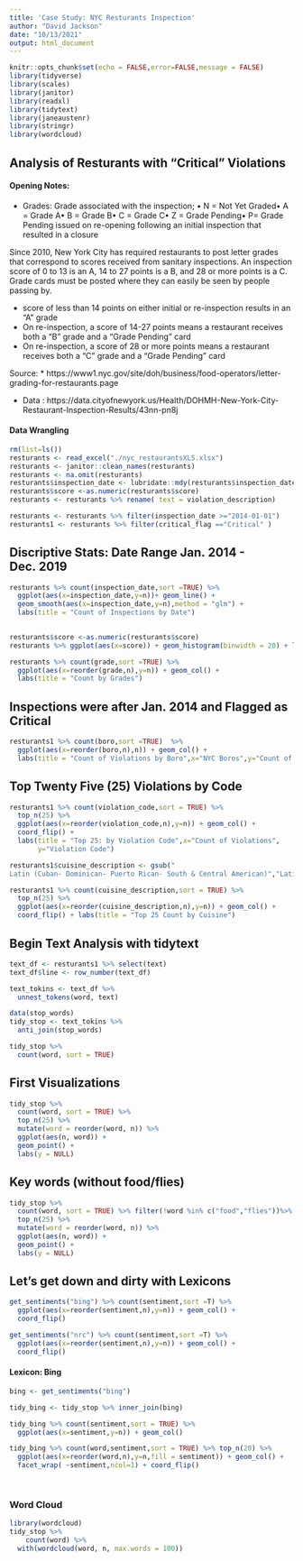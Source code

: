 ```yaml
---
title: 'Case Study: NYC Resturants Inspection'
author: "David Jackson"
date: "10/13/2021"
output: html_document
---
```


```r
knitr::opts_chunk$set(echo = FALSE,error=FALSE,message = FALSE)
library(tidyverse)
library(scales)
library(janitor)
library(readxl)
library(tidytext)
library(janeaustenr)
library(stringr)
library(wordcloud)
```

## Analysis of Resturants with "Critical" Violations

#### Opening Notes:

 * Grades: Grade associated with the inspection; • N = Not Yet Graded• A = Grade A• B = Grade B• C = Grade C• Z = Grade Pending• P= Grade Pending issued on re-opening following an initial inspection that resulted in a closure
 
 Since 2010, New York City has required restaurants to post letter grades that correspond to scores received from sanitary inspections. An inspection score of 0 to 13 is an A, 14 to 27 points is a B, and 28 or more points is a C. Grade cards must be posted where they can easily be seen by people passing by.
 
* score of less than 14 points on either initial or re-inspection results in an “A” grade
* On re-inspection, a score of 14-27 points means a restaurant receives both a “B” grade and a “Grade Pending” card
* On re-inspection, a score of 28 or more points means a restaurant receives both a “C” grade and a “Grade Pending” card

Source: 
* https://www1.nyc.gov/site/doh/business/food-operators/letter-grading-for-restaurants.page

* Data : https://data.cityofnewyork.us/Health/DOHMH-New-York-City-Restaurant-Inspection-Results/43nn-pn8j

#### Data Wrangling 

```r
rm(list=ls())
resturants <- read_excel("./nyc_restaurantsXLS.xlsx")
resturants <- janitor::clean_names(resturants)
resturants <- na.omit(resturants)
resturants$inspection_date <- lubridate::mdy(resturants$inspection_date)
resturants$score <-as.numeric(resturants$score)
resturants <- resturants %>% rename( text = violation_description)

resturants <- resturants %>% filter(inspection_date >="2014-01-01")
resturants1 <- resturants %>% filter(critical_flag =="Critical" )

```

## Discriptive Stats: Date Range Jan. 2014 - Dec. 2019

```r
resturants %>% count(inspection_date,sort =TRUE) %>% 
  ggplot(aes(x=inspection_date,y=n))+ geom_line() +
  geom_smooth(aes(x=inspection_date,y=n),method = "glm") +
  labs(title = "Count of Inspections by Date") 
 
```
```r
resturants$score <-as.numeric(resturants$score)
resturants %>% ggplot(aes(x=score)) + geom_histogram(binwidth = 20) + labs(title = "Histogram of Inspection Scores")
```

```r
resturants %>% count(grade,sort =TRUE) %>%
  ggplot(aes(x=reorder(grade,n),y=n)) + geom_col() +
  labs(title = "Count by Grades")
```

## Inspections were after Jan. 2014 and Flagged as Critical

```r
resturants1 %>% count(boro,sort =TRUE)  %>%
  ggplot(aes(x=reorder(boro,n),n)) + geom_col() +
  labs(title = "Count of Violations by Boro",x="NYC Boros",y="Count of Violations")
```

## Top Twenty Five (25) Violations by Code

```r
resturants1 %>% count(violation_code,sort = TRUE) %>%
  top_n(25) %>%
  ggplot(aes(x=reorder(violation_code,n),y=n)) + geom_col() +
  coord_flip() + 
  labs(title = "Top 25: by Violation Code",x="Count of Violations",
       y="Violation Code")
```

```r
resturants1$cuisine_description <- gsub("	
Latin (Cuban- Dominican- Puerto Rican- South & Central American)","Latin",resturants1$cuisine_description)
```
```r
  
resturants1 %>% count(cuisine_description,sort = TRUE) %>%
  top_n(25) %>%
  ggplot(aes(x=reorder(cuisine_description,n),y=n)) + geom_col() +
  coord_flip() + labs(title = "Top 25 Count by Cuisine")

```

## Begin Text Analysis with tidytext

```r
text_df <- resturants1 %>% select(text)
text_df$line <- row_number(text_df)

text_tokins <- text_df %>%
  unnest_tokens(word, text)

```
```r
data(stop_words)
tidy_stop <- text_tokins %>%
  anti_join(stop_words)
```

```r
tidy_stop %>%
  count(word, sort = TRUE) 
```

## First Visualizations

```r
tidy_stop %>%
  count(word, sort = TRUE) %>%
  top_n(25) %>%
  mutate(word = reorder(word, n)) %>%
  ggplot(aes(n, word)) +
  geom_point() +
  labs(y = NULL)
```

## Key words (without food/flies)

```r
tidy_stop %>%
  count(word, sort = TRUE) %>% filter(!word %in% c("food","flies"))%>%
  top_n(25) %>%
  mutate(word = reorder(word, n)) %>%
  ggplot(aes(n, word)) +
  geom_point() +
  labs(y = NULL)
```

## Let's get down and dirty with Lexicons

```r
get_sentiments("bing") %>% count(sentiment,sort =T) %>%
  ggplot(aes(x=reorder(sentiment,n),y=n)) + geom_col() +
  coord_flip()
```
```r
get_sentiments("nrc") %>% count(sentiment,sort =T) %>%
  ggplot(aes(x=reorder(sentiment,n),y=n)) + geom_col() +
  coord_flip()
```

#### Lexicon: Bing

```r
bing <- get_sentiments("bing")

tidy_bing <- tidy_stop %>% inner_join(bing)

tidy_bing %>% count(sentiment,sort = TRUE) %>%
  ggplot(aes(x=sentiment,y=n)) + geom_col()

```
```r
tidy_bing %>% count(word,sentiment,sort = TRUE) %>% top_n(20) %>%
  ggplot(aes(x=reorder(word,n),y=n,fill = sentiment)) + geom_col() +
  facet_wrap( ~sentiment,ncol=1) + coord_flip()

  
```

### Word Cloud

```r
library(wordcloud)
tidy_stop %>%
    count(word) %>%
  with(wordcloud(word, n, max.words = 100))

```

